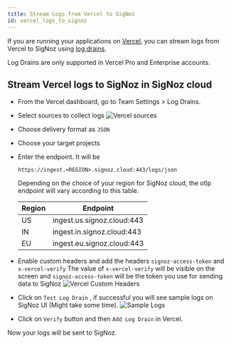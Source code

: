 ```yaml
---
title: Stream Logs from Vercel to SigNoz
id: vercel_logs_to_signoz
---
```


If you are running your applications on [Vercel](https://vercel.com/), you can stream logs from Vercel to SigNoz using [log drains](https://vercel.com/docs/observability/log-drains-overview/log-drains#configure-a-log-drain).

Log Drains are only supported in Vercel Pro and Enterprise accounts.

## Stream Vercel logs to SigNoz in SigNoz cloud
* From the Vercel dashboard, go to Team Settings > Log Drains.
* Select sources to collect logs
  ![Vercel sources](/img/logs/vercel/sources.webp)
* Choose delivery format as `JSON`
* Choose your target projects
* Enter the endpoint.
    It will be 
    ```
    https://ingest.<REGION>.signoz.cloud:443/logs/json
    ```

  Depending on the choice of your region for SigNoz cloud, the otlp endpoint will vary according to this table.

  | Region | Endpoint                   |
  | ------ | -------------------------- |
  | US     | ingest.us.signoz.cloud:443 |
  | IN     | ingest.in.signoz.cloud:443 |
  | EU     | ingest.eu.signoz.cloud:443 |

* Enable custom headers and add the headers `signoz-access-token` and `x-vercel-verify`
  The value of `x-vercel-verify` will be visible on the screen and `signoz-access-token` will be the token you use for sending data to SigNoz
  ![Vercel Custom Headers](/img/logs/vercel/headers.webp)

* Click on `Test Log Drain` , if successful you will see sample logs on SigNoz UI (Might take some time).
  ![Sample Logs](/img/logs/vercel/sample-logs.webp)

* Click on `Verify` button and then `Add Log Drain` in Vercel.

Now your logs will be sent to SigNoz.
